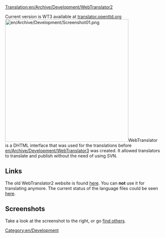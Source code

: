 [[Translation:en/Archive/Development/WebTranslator2]]


{{en/Warning|WebTranslator2 is outdated and has been superseded by [[en/Archive/Development/WebTranslator3]]. '''Please go there if you want to find out about translating OpenTTD.''' This article is only for historical reasons.}}

Current version is WT3 available at [http://translator.openttd.org/ translator.openttd.org]
[[File:en/Archive/Development/Screenshot01.png|right|400px]]WebTranslator is a DHTML interface that was used for the translations before [[en/Archive/Development/WebTranslator3]] was created. It allowed translators to translate and publish without the need of using SVN.

== Links ==
The old WebTranslator2 website is found [http://translator2.openttd.org/ here]. You can '''not''' use it for translating anymore.
The current status of the language files could be seen [http://translator2.openttd.org/languages/GlobalStat here].

== Screenshots ==
Take a look at the screenshot to the right, or go [http://translator2.openttd.org/Screenshot find others].

[[Category:en/Development]]